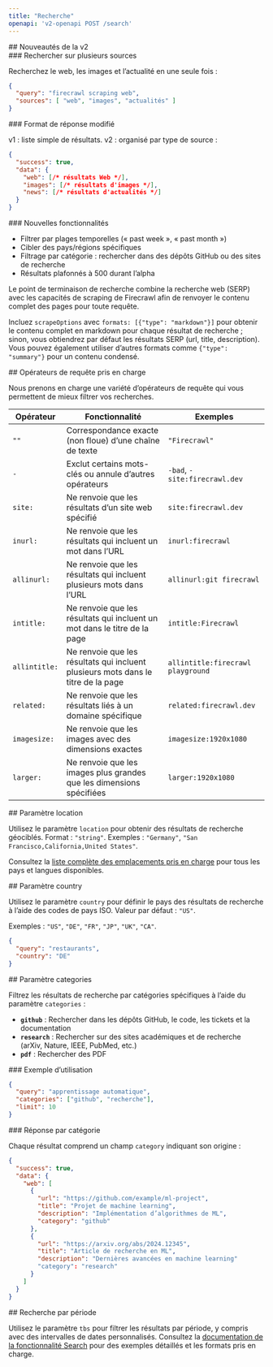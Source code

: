 ```yaml
---
title: "Recherche"
openapi: 'v2-openapi POST /search'
---
```


<div id="whats-new-in-v2">
  ## Nouveautés de la v2
</div>

<div id="search-multiple-sources">
  ### Rechercher sur plusieurs sources
</div>

Recherchez le web, les images et l’actualité en une seule fois :

```json
{
  "query": "firecrawl scraping web",
  "sources": [ "web", "images", "actualités" ]
}
```


<div id="response-format-changed">
  ### Format de réponse modifié
</div>

v1 : liste simple de résultats. v2 : organisé par type de source :

```json
{
  "success": true,
  "data": {
    "web": [/* résultats Web */],
    "images": [/* résultats d'images */],
    "news": [/* résultats d'actualités */]
  }
}
```


<div id="new-features">
  ### Nouvelles fonctionnalités
</div>

- Filtrer par plages temporelles (« past week », « past month »)
- Cibler des pays/régions spécifiques
- Filtrage par catégorie : rechercher dans des dépôts GitHub ou des sites de recherche
- Résultats plafonnés à 500 durant l’alpha

Le point de terminaison de recherche combine la recherche web (SERP) avec les capacités de scraping de Firecrawl afin de renvoyer le contenu complet des pages pour toute requête.

Incluez `scrapeOptions` avec `formats: [{"type": "markdown"}]` pour obtenir le contenu complet en markdown pour chaque résultat de recherche ; sinon, vous obtiendrez par défaut les résultats SERP (url, title, description). Vous pouvez également utiliser d’autres formats comme `{"type": "summary"}` pour un contenu condensé.

<div id="supported-query-operators">
  ## Opérateurs de requête pris en charge
</div>

Nous prenons en charge une variété d’opérateurs de requête qui vous permettent de mieux filtrer vos recherches.

| Opérateur | Fonctionnalité | Exemples |
---|-|-|
| `""` | Correspondance exacte (non floue) d’une chaîne de texte | `"Firecrawl"`
| `-` | Exclut certains mots-clés ou annule d’autres opérateurs | `-bad`, `-site:firecrawl.dev`
| `site:` | Ne renvoie que les résultats d’un site web spécifié | `site:firecrawl.dev`
| `inurl:` | Ne renvoie que les résultats qui incluent un mot dans l’URL | `inurl:firecrawl`
| `allinurl:` | Ne renvoie que les résultats qui incluent plusieurs mots dans l’URL | `allinurl:git firecrawl`
| `intitle:` | Ne renvoie que les résultats qui incluent un mot dans le titre de la page | `intitle:Firecrawl`
| `allintitle:` | Ne renvoie que les résultats qui incluent plusieurs mots dans le titre de la page | `allintitle:firecrawl playground`
| `related:` | Ne renvoie que les résultats liés à un domaine spécifique | `related:firecrawl.dev`
| `imagesize:` | Ne renvoie que les images avec des dimensions exactes | `imagesize:1920x1080`
| `larger:` | Ne renvoie que les images plus grandes que les dimensions spécifiées | `larger:1920x1080`

<div id="location-parameter">
  ## Paramètre location
</div>

Utilisez le paramètre `location` pour obtenir des résultats de recherche géociblés. Format : `"string"`. Exemples : `"Germany"`, `"San Francisco,California,United States"`.

Consultez la [liste complète des emplacements pris en charge](https://firecrawl.dev/search_locations.json) pour tous les pays et langues disponibles.

<div id="country-parameter">
  ## Paramètre country
</div>

Utilisez le paramètre `country` pour définir le pays des résultats de recherche à l’aide des codes de pays ISO. Valeur par défaut : `"US"`.

Exemples : `"US"`, `"DE"`, `"FR"`, `"JP"`, `"UK"`, `"CA"`.

```json
{
  "query": "restaurants",
  "country": "DE"
}
```


<div id="categories-parameter">
  ## Paramètre categories
</div>

Filtrez les résultats de recherche par catégories spécifiques à l’aide du paramètre `categories` :

- **`github`** : Rechercher dans les dépôts GitHub, le code, les tickets et la documentation
- **`research`** : Rechercher sur des sites académiques et de recherche (arXiv, Nature, IEEE, PubMed, etc.)
- **`pdf`** : Rechercher des PDF

<div id="example-usage">
  ### Exemple d’utilisation
</div>

```json
{
  "query": "apprentissage automatique",
  "categories": ["github", "recherche"],
  "limit": 10
}
```


<div id="category-response">
  ### Réponse par catégorie
</div>

Chaque résultat comprend un champ `category` indiquant son origine :

```json
{
  "success": true,
  "data": {
    "web": [
      {
        "url": "https://github.com/example/ml-project",
        "title": "Projet de machine learning",
        "description": "Implémentation d’algorithmes de ML",
        "category": "github"
      },
      {
        "url": "https://arxiv.org/abs/2024.12345",
        "title": "Article de recherche en ML",
        "description": "Dernières avancées en machine learning"
        "category": "research"
      }
    ]
  }
}
```


<div id="time-based-search">
  ## Recherche par période
</div>

Utilisez le paramètre `tbs` pour filtrer les résultats par période, y compris avec des intervalles de dates personnalisés. Consultez la [documentation de la fonctionnalité Search](https://docs.firecrawl.dev/features/search#time-based-search) pour des exemples détaillés et les formats pris en charge.
